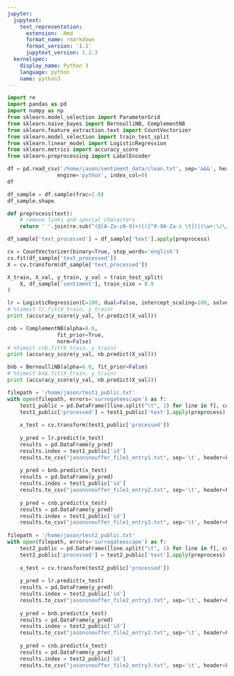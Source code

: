 ```yaml
---
jupyter:
  jupytext:
    text_representation:
      extension: .Rmd
      format_name: rmarkdown
      format_version: '1.1'
      jupytext_version: 1.2.3
  kernelspec:
    display_name: Python 3
    language: python
    name: python3
---
```


```python
import re
import pandas as pd
import numpy as np
from sklearn.model_selection import ParameterGrid
from sklearn.naive_bayes import BernoulliNB, ComplementNB
from sklearn.feature_extraction.text import CountVectorizer
from sklearn.model_selection import train_test_split
from sklearn.linear_model import LogisticRegression
from sklearn.metrics import accuracy_score
from sklearn.preprocessing import LabelEncoder
```

```python
df = pd.read_csv('/home/jason/sentiment_data/clean.txt', sep='&&&', header=None, names=['id','sentiment','text'],
                engine='python', index_col=0)
df
```

```python
df_sample = df.sample(frac=1.0)
df_sample.shape
```

```python
def preprocess(text):
    # remove links and special characters
    return ' '.join(re.sub("(@[A-Za-z0-9]+)|([^0-9A-Za-z \t])|(\w+:\/\/\S+)", " ", text).split())
```

```python
df_sample['text_processed'] = df_sample['text'].apply(preprocess)
```

```python
cv = CountVectorizer(binary=True, stop_words='english')
cv.fit(df_sample['text_processed'])
X = cv.transform(df_sample['text_processed'])

X_train, X_val, y_train, y_val = train_test_split(
    X, df_sample['sentiment'], train_size = 0.9
)
```

```python
lr = LogisticRegression(C=100, dual=False, intercept_scaling=100, solver='lbfgs', max_iter=100, n_jobs=-1)
# %timeit lr.fit(X_train, y_train)
print (accuracy_score(y_val, lr.predict(X_val)))
```

```python
cnb = ComplementNB(alpha=8.6,
                fit_prior=True,
                norm=False)
# %timeit cnb.fit(X_train, y_train)
print (accuracy_score(y_val, nb.predict(X_val)))
```

```python
bnb = BernoulliNB(alpha=6.0, fit_prior=False)
# %timeit bnb.fit(X_train, y_train)
print (accuracy_score(y_val, nb.predict(X_val)))
```

```python
filepath = '/home/jason/test1_public.txt'
with open(filepath, errors='surrogateescape') as f:
    test1_public = pd.DataFrame([line.split("\t", 1) for line in f], columns=['id','text'])
    test1_public['processed'] = test1_public['text'].apply(preprocess)
    
    x_test = cv.transform(test1_public['processed'])
    
    y_pred = lr.predict(x_test)
    results = pd.DataFrame(y_pred)
    results.index = test1_public['id']
    results.to_csv("jasonsnouffer_file1_entry1.txt", sep='\t', header=False)
    
    y_pred = bnb.predict(x_test)
    results = pd.DataFrame(y_pred)
    results.index = test1_public['id']
    results.to_csv("jasonsnouffer_file1_entry2.txt", sep='\t', header=False)
    
    y_pred = cnb.predict(x_test)
    results = pd.DataFrame(y_pred)
    results.index = test1_public['id']
    results.to_csv("jasonsnouffer_file1_entry3.txt", sep='\t', header=False)
    
filepath = '/home/jason/test2_public.txt'
with open(filepath, errors='surrogateescape') as f:
    test2_public = pd.DataFrame([line.split("\t", 1) for line in f], columns=['id','text'])
    test2_public['processed'] = test2_public['text'].apply(preprocess)
    
    x_test = cv.transform(test2_public['processed'])
    
    y_pred = lr.predict(x_test)
    results = pd.DataFrame(y_pred)
    results.index = test2_public['id']
    results.to_csv("jasonsnouffer_file2_entry1.txt", sep='\t', header=False)
    
    y_pred = bnb.predict(x_test)
    results = pd.DataFrame(y_pred)
    results.index = test2_public['id']
    results.to_csv("jasonsnouffer_file2_entry2.txt", sep='\t', header=False)
    
    y_pred = cnb.predict(x_test)
    results = pd.DataFrame(y_pred)
    results.index = test2_public['id']
    results.to_csv("jasonsnouffer_file2_entry3.txt", sep='\t', header=False)

```
